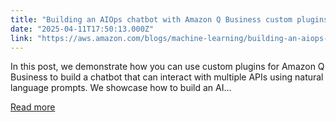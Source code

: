 ```yaml
---
title: "Building an AIOps chatbot with Amazon Q Business custom plugins"
date: "2025-04-11T17:50:13.000Z"
link: "https://aws.amazon.com/blogs/machine-learning/building-an-aiops-chatbot-with-amazon-q-business-custom-plugins/"
---
```


In this post, we demonstrate how you can use custom plugins for Amazon Q Business to build a chatbot that can interact with multiple APIs using natural language prompts. We showcase how to build an AI...

[Read more](https://aws.amazon.com/blogs/machine-learning/building-an-aiops-chatbot-with-amazon-q-business-custom-plugins/)
